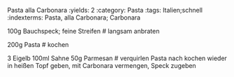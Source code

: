 Pasta alla Carbonara
:yields: 2
:category: Pasta
:tags: Italien;schnell
:indexterms: Pasta, alla Carbonara; Carbonara


100g Bauchspeck; feine Streifen
# langsam anbraten

200g Pasta
# kochen

3 Eigelb
100ml Sahne
50g Parmesan
# verquirlen
  Pasta nach kochen wieder in heißen Topf geben, mit Carbonara vermengen, Speck zugeben
